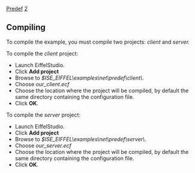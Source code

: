 [[Property:title|Predef]]
[[Property:weight|2]]
==Compiling==

To compile the example, you must compile two projects: ''client'' and ''server.'' 

To compile the ''client'' project: 
* Launch EiffelStudio. 
* Click '''Add project'''
* Browse to ''$ISE_EIFFEL\examples\net\predef\client\''. 
* Choose ''our_client.ecf''
* Choose the location where the project will be compiled, by default the same directory containing the configuration file. 
* Click '''OK'''. 

To compile the ''server'' project: 
* Launch EiffelStudio. 
* Click '''Add project'''
* Browse to ''$ISE_EIFFEL\examples\net\predef\server\''. 
* Choose ''our_server.ecf''
* Choose the location where the project will be compiled, by default the same directory containing the configuration file. 
* Click '''OK'''. 




